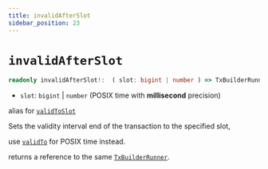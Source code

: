 ```yaml
---
title: invalidAfterSlot
sidebar_position: 23
---
```


# `invalidAfterSlot`

```ts
readonly invalidAfterSlot!:  ( slot: bigint | number ) => TxBuilderRunner
```

- `slot`: `bigint` | `number` (POSIX time with **millisecond** precision)

alias for [`validToSlot`](./validToSlot)

Sets the validity interval end of the transaction to the specified slot,

use [`validTo`](./validTo) for POSIX time instead.

returns a reference to the same [`TxBuilderRunner`](./TxBuilderRunner).